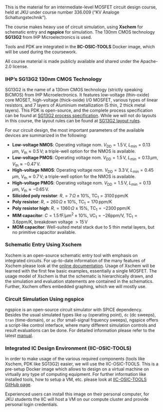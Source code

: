 This is the material for an intermediate-level MOSFET circuit design course, held at JKU under course number 336.009 ("KV Analoge Schaltungstechnik").

The course makes heavy use of circuit simulation, using **Xschem** for schematic entry and **ngspice** for simulation. The 130nm CMOS technology **SG13G2** from IHP Microelectronics is used.

Tools and PDK are integrated in the **IIC-OSIC-TOOLS** Docker image, which will be used during the coursework.

All course material is made publicly available and shared under the Apache-2.0 license.

### IHP's SG13G2 130nm CMOS Technology

SG13G2 is the name of a 130nm CMOS technology (strictly speaking BiCMOS) from IHP Microelectronics. It features low-voltage (thin-oxide) core MOSET, high-voltage (thick-oxide) I/O MOSFET, various types of linear resistors, and 7 layers of Aluminium metallization (5 thin, 2 thick metal layers). This PDK is open-source, and the complete process specification can be found at [SG13G2 process specification](https://github.com/IHP-GmbH/IHP-Open-PDK/blob/main/ihp-sg13g2/libs.doc/doc/SG13G2_os_process_spec.pdf). While we will not do layouts in this course, the layout rules can be found at [SG13G2 layout rules](https://github.com/IHP-GmbH/IHP-Open-PDK/blob/main/ihp-sg13g2/libs.doc/doc/SG13G2_os_layout_rules.pdf).

For our circuit design, the most important parameters of the available devices are summarized in the following:

* **Low-voltage NMOS**: Operating voltage nom. $V_\mathrm{DD}=1.5\,\text{V}$, $L_\mathrm{min}=0.13\,\mu\text{m}$, $V_\mathrm{th} \approx 0.5\,\text{V}$; a triple-well option for the NMOS is available.
* **Low-voltage PMOS**: Operating voltage nom. $V_\mathrm{DD}=1.5\,\text{V}$, $L_\mathrm{min}=0.13\,\mu\text{m}$, $V_\mathrm{th} \approx -0.47\,\text{V}$.
* **High-voltage NMOS**: Operating voltage nom. $V_\mathrm{DD}=3.3\,\text{V}$, $L_\mathrm{min}=0.45\,\mu\text{m}$, $V_\mathrm{th} \approx 0.7\,\text{V}$; a triple-well option for the NMOS is available.
* **High-voltage PMOS**: Operating voltage nom. $V_\mathrm{DD}=1.5\,\text{V}$, $L_\mathrm{min}=0.13\,\mu\text{m}$, $V_\mathrm{th} \approx -0.65\,\text{V}$. 
* **Silicided poly resistor**: $R_\square=7\,\Omega \pm 10\%$, $\mathrm{TC}_1=3100\,\text{ppm/K}$
* **Poly resistor**: $R_\square=260\,\Omega \pm 10\%$, $\mathrm{TC}_1=170\,\text{ppm/K}$
* **Poly resistor high**: $R_\square=1360\,\Omega \pm 15\%$, $\mathrm{TC}_1=-2300\,\text{ppm/K}$ 
* **MIM capacitor**: $C=1.5\,\text{fF}/\mu\text{m}^2 \pm 10\%$, $\mathrm{VC}_1=-26\text{ppm/V}$, $\mathrm{TC}_1=3.6\text{ppm/K}$, breakdown voltage $>15\,\mathrm{V}$
* **MOM capacitor**: Well-suited metal stack due to 5 thin metal layers, but no primitive capacitor available.

### Schematic Entry Using Xschem

Xschem is an open-source schematic entry tool with emphasis on integrated circuits. For up-to-date information of the many features of Xschem please look at the [online documentation](https://xschem.sourceforge.io/stefan/xschem_man/xschem_man.html). Usage of Xschem will be learned with the first few basic examples, essentially a single MOSFET. The usage model of Xschem is that the schematic is hierarchically drawn, and the simulation and evaluation statements are contained in the schematics. Further, Xschem offers embedded graphing, which we will mostly use.

### Circuit Simulation Using ngspice

ngspice is an open-source circuit simulator with SPICE dependency. Besides the usual simulated types like `op` (operating point), `dc` (dc sweeps), `tran` (time-domain), or `ac` (for small-signal frquency sweeps), ngspice offers a script-like control interface, where many different simulation controls and result evaluations can be done. For detailed information please refer to the latest [manual](https://ngspice.sourceforge.io/docs/ngspice-43-manual.pdf).

### Integrated IC Design Environment (IIC-OSIC-TOOLS)

In order to make usage of the various required components (tools like Xschem, PDK like SG13G2) easier, we will use the IIC-OSIC-TOOLS. This is a pre-setup Docker image which allows to design on a virtual machine on virtually any type of computing equipment. For further information like installed tools, how to setup a VM, etc. please look at [IIC-OSIC-TOOLS GitHub page](https://github.com/iic-jku/IIC-OSIC-TOOLS).

Experienced users can install this image on their personal computer, for JKU students the IIC will host a VM on our compute cluster and provide personal login credentials.